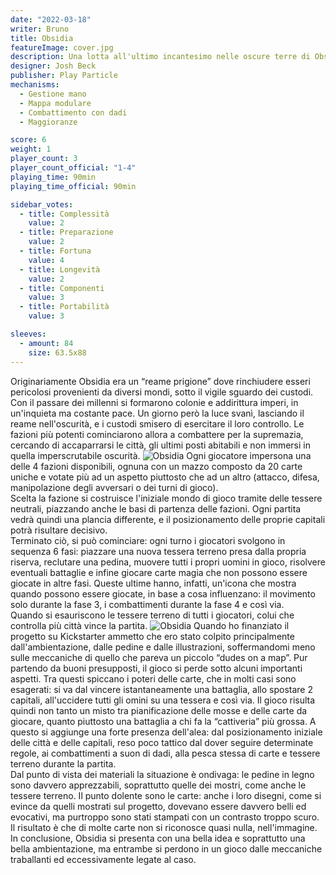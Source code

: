 ```yaml
---
date: "2022-03-18"
writer: Bruno
title: Obsidia
featureImage: cover.jpg
description: Una lotta all'ultimo incantesimo nelle oscure terre di Obsidia…
designer: Josh Beck
publisher: Play Particle
mechanisms:
  - Gestione mano
  - Mappa modulare
  - Combattimento con dadi
  - Maggioranze

score: 6
weight: 1
player_count: 3
player_count_official: "1-4"
playing_time: 90min
playing_time_official: 90min

sidebar_votes:
  - title: Complessità
    value: 2
  - title: Preparazione
    value: 2
  - title: Fortuna
    value: 4
  - title: Longevità
    value: 2
  - title: Componenti
    value: 3
  - title: Portabilità
    value: 3

sleeves:
  - amount: 84
    size: 63.5x88
---
```


<Setting>
  Originariamente Obsidia era un “reame prigione” dove rinchiudere esseri
  pericolosi provenienti da diversi mondi, sotto il vigile sguardo dei custodi.
  Con il passare dei millenni si formarono colonie e addirittura imperi, in
  un'inquieta ma costante pace. Un giorno però la luce svanì, lasciando il reame
  nell'oscurità, e i custodi smisero di esercitare il loro controllo. Le fazioni
  più potenti cominciarono allora a combattere per la supremazia, cercando di
  accaparrarsi le città, gli ultimi posti abitabili e non immersi in quella
  imperscrutabile oscurità.
</Setting>

<img src="./game1.jpg" alt="Obsidia" />

<Rules>
  Ogni giocatore impersona una delle 4 fazioni disponibili, ognuna con un mazzo
  composto da 20 carte uniche e votate più ad un aspetto piuttosto che ad un
  altro (attacco, difesa, manipolazione degli avversari o dei turni di gioco).
  <br />
  Scelta la fazione si costruisce l'iniziale mondo di gioco tramite delle
  tessere neutrali, piazzando anche le basi di partenza delle fazioni. Ogni
  partita vedrà quindi una plancia differente, e il posizionamento delle proprie
  capitali potrà risultare decisivo. <br />
  Terminato ciò, si può cominciare: ogni turno i giocatori svolgono in sequenza 6
  fasi: piazzare una nuova tessera terreno presa dalla propria riserva, reclutare
  una pedina, muovere tutti i propri uomini in gioco, risolvere eventuali battaglie
  e infine giocare carte magia che non possono essere giocate in altre fasi. Queste
  ultime hanno, infatti, un'icona che mostra quando possono essere giocate, in base
  a cosa influenzano: il movimento solo durante la fase 3, i combattimenti durante
  la fase 4 e così via. <br />
  Quando si esauriscono le tessere terreno di tutti i giocatori, colui che
  controlla più città vince la partita.
</Rules>

<img src="./game2.jpg" alt="Obsidia" />

<Feedback>
  Quando ho finanziato il progetto su Kickstarter ammetto che ero stato colpito
  principalmente dall'ambientazione, dalle pedine e dalle illustrazioni,
  soffermandomi meno sulle meccaniche di quello che pareva un piccolo “dudes on
  a map”. Pur partendo da buoni presupposti, il gioco si perde sotto alcuni
  importanti aspetti. Tra questi spiccano i poteri delle carte, che in molti
  casi sono esagerati: si va dal vincere istantaneamente una battaglia, allo
  spostare 2 capitali, all'uccidere tutti gli omini su una tessera e così via.
  Il gioco risulta quindi non tanto un misto tra pianificazione delle mosse e
  delle carte da giocare, quanto piuttosto una battaglia a chi fa la
  “cattiveria” più grossa. A questo si aggiunge una forte presenza dell'alea:
  dal posizionamento iniziale delle città e delle capitali, reso poco tattico
  dal dover seguire determinate regole, ai combattimenti a suon di dadi, alla
  pesca stessa di carte e tessere terreno durante la partita.
  <br />
  Dal punto di vista dei materiali la situazione è ondivaga: le pedine in legno
  sono davvero apprezzabili, soprattutto quelle dei mostri, come anche le
  tessere terreno. Il punto dolente sono le carte: anche i loro disegni, come si
  evince da quelli mostrati sul progetto, dovevano essere davvero belli ed
  evocativi, ma purtroppo sono stati stampati con un contrasto troppo scuro. Il
  risultato è che di molte carte non si riconosce quasi nulla, nell'immagine.
  <br />
  In conclusione, Obsidia si presenta con una bella idea e soprattutto una bella
  ambientazione, ma entrambe si perdono in un gioco dalle meccaniche traballanti
  ed eccessivamente legate al caso.
</Feedback>

<Instagram id="CbPp4HPjvl-" />

